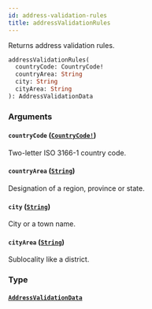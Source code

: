 ```yaml
---
id: address-validation-rules
title: addressValidationRules
---
```


Returns address validation rules.

```graphql
addressValidationRules(
  countryCode: CountryCode!
  countryArea: String
  city: String
  cityArea: String
): AddressValidationData

```

### Arguments

#### `countryCode` ([`CountryCode!`](/developer/api-reference/enums/country-code))

Two-letter ISO 3166-1 country code.

#### `countryArea` ([`String`](/developer/api-reference/scalars/string))

Designation of a region, province or state.

#### `city` ([`String`](/developer/api-reference/scalars/string))

City or a town name.

#### `cityArea` ([`String`](/developer/api-reference/scalars/string))

Sublocality like a district.

### Type

#### [`AddressValidationData`](/developer/api-reference/objects/address-validation-data)
